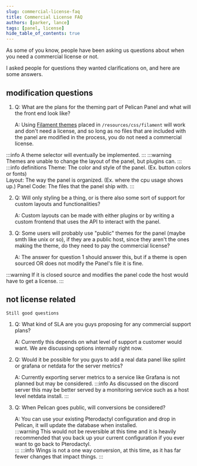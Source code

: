 ```yaml
---
slug: commercial-license-faq
title: Commercial License FAQ
authors: [parker, lance]
tags: [panel, license]
hide_table_of_contents: true
---
```


As some of you know, people have been asking us questions about when you need a commercial license or not.

I asked people for questions they wanted clarifications on, and here are some answers. 

## modification questions

1.  Q: What are the plans for the theming part of Pelican Panel and what will the front end look like?

    A: Using [Filament themes](https://filamentphp.com/docs/3.x/panels/themes#creating-a-custom-theme) placed in `/resources/css/filament` will work and don't need a license, 
    and so long as no files that are included with the panel are modified in the process, you do not need a commercial license.

:::info
    A theme selector will eventually be implemented.
:::
:::warning
    Themes are unable to change the layout of the panel, but plugins can.
:::
:::info definitions
    Theme: The color and style of the panel. (Ex. button colors or fonts)  
    Layout: The way the panel is organized. (Ex. where the cpu usage shows up.)
    Panel Code: The files that the panel ship with.
:::

2.  Q: Will only styling be a thing, or is there also some sort of support for custom layouts and functionalities?

    A: Custom layouts can be made with either plugins or by writing a custom frontend that uses the API to interact with the panel.

3.  Q: Some users will probably use "public" themes for the panel (maybe smth like unix or so), if they are a public host, since they aren't the ones making the theme, do they need to pay the commercial license?

    A: The answer for question 1 should answer this, but if a theme is open sourced OR does not modify the Panel's file it is fine.

:::warning
    If it is closed source and modifies the panel code the host would have to get a license.
:::


## not license related
    Still good questions

1.  Q: What kind of SLA are you guys proposing for any commercial support plans?

    A: Currently this depends on what level of support a customer would want. We are discussing options internally right now.

2.  Q: Would it be possible for you guys to add a real data panel like splint or grafana or netdata for the server metrics?

    A: Currently exporting server metrics to a service like Grafana is not planned but may be considered.
:::info
    As discussed on the discord server this may be better served by a monitoring service such as a host level netdata install.
:::

3.  Q: When Pelican goes public, will conversions be considered?

    A: You can use your existing Pterodactyl configuration and drop in Pelican, it will update the database when installed.  
:::warning
    This would not be reversible at this time and it is heavily recommended that you back up your current configuration if you ever want to go back to Pterodactyl.   
:::
:::info
    Wings is not a one way conversion, at this time, as it has far fewer changes that impact things.
:::
